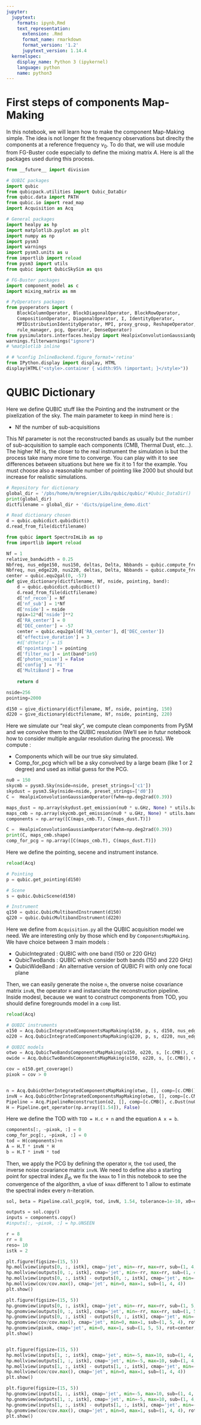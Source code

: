 ```yaml
---
jupyter:
  jupytext:
    formats: ipynb,Rmd
    text_representation:
      extension: .Rmd
      format_name: rmarkdown
      format_version: '1.2'
      jupytext_version: 1.14.4
  kernelspec:
    display_name: Python 3 (ipykernel)
    language: python
    name: python3
---
```


# First steps of components Map-Making

In this notebook, we will learn how to make the component Map-Making simple. The idea is not longer fit the frequency observations but direclty the components at a reference frequency $\nu_0$. To do that, we will use module from FG-Buster code especially to define the mixing matrix $A$. Here is all the packages used during this process.

```python
from __future__ import division

# QUBIC packages
import qubic
from qubicpack.utilities import Qubic_DataDir
from qubic.data import PATH
from qubic.io import read_map
import Acquisition as Acq

# General packages
import healpy as hp
import matplotlib.pyplot as plt
import numpy as np
import pysm3
import warnings
import pysm3.units as u
from importlib import reload
from pysm3 import utils
from qubic import QubicSkySim as qss

# FG-Buster packages
import component_model as c
import mixing_matrix as mm

# PyOperators packages
from pyoperators import (
    BlockColumnOperator, BlockDiagonalOperator, BlockRowOperator,
    CompositionOperator, DiagonalOperator, I, IdentityOperator,
    MPIDistributionIdentityOperator, MPI, proxy_group, ReshapeOperator,
    rule_manager, pcg, Operator, DenseOperator)
from pysimulators.interfaces.healpy import HealpixConvolutionGaussianOperator
warnings.filterwarnings("ignore")
# %matplotlib inline

# # %config InlineBackend.figure_format='retina'
from IPython.display import display, HTML
display(HTML("<style>.container { width:95% !important; }</style>"))
```

# QUBIC Dictionary

Here we define QUBIC stuff like the Pointing and the instrument or the pixelization of the sky. The main parameter to keep in mind here is :

+ Nf the number of sub-acquisitions

This Nf parameter is not the reconstructed bands as usually but the number of sub-acquisition to sample each components (CMB, Thermal Dust, etc...). The higher Nf is, the closer to the real instrument the simulation is but the process take many more time to converge. You can play with it to see differences between situations but here we fix it to 1 for the example. You must choose also a reasonable number of pointing like 2000 but should but increase for realistic simulations.

```python
# Repository for dictionary
global_dir = '/pbs/home/m/mregnier/Libs/qubic/qubic/'#Qubic_DataDir()
print(global_dir)
dictfilename = global_dir + 'dicts/pipeline_demo.dict'

# Read dictionary chosen
d = qubic.qubicdict.qubicDict()
d.read_from_file(dictfilename)

from qubic import SpectroImLib as sp
from importlib import reload

Nf = 1
relative_bandwidth = 0.25
Nbfreq, nus_edge150, nus150, deltas, Delta, Nbbands = qubic.compute_freq(150, Nfreq=Nf)
Nbfreq, nus_edge220, nus220, deltas, Delta, Nbbands = qubic.compute_freq(220, Nfreq=Nf)
center = qubic.equ2gal(0, -57)
def give_dictionary(dictfilename, Nf, nside, pointing, band):
    d = qubic.qubicdict.qubicDict()
    d.read_from_file(dictfilename)
    d['nf_recon'] = Nf
    d['nf_sub'] = 1*Nf
    d['nside'] = nside
    npix=12*d['nside']**2
    d['RA_center'] = 0
    d['DEC_center'] = -57
    center = qubic.equ2gal(d['RA_center'], d['DEC_center'])
    d['effective_duration'] = 3
    #d['dtheta'] = 15
    d['npointings'] = pointing
    d['filter_nu'] = int(band*1e9)
    d['photon_noise'] = False
    d['config'] = 'FI'
    d['MultiBand'] = True
    
    return d

nside=256
pointing=2000

d150 = give_dictionary(dictfilename, Nf, nside, pointing, 150)
d220 = give_dictionary(dictfilename, Nf, nside, pointing, 220)
```

Here we simulate our "real sky", we compute clean components from PySM and we convolve them to the QUBIC resolution (We'll see in futur notebook how to consider multiple angular resolution during the process). We compute :

+ Components which will be our true sky simulated.
+ Comp_for_pcg which wll be a sky convolved by a large beam (like 1 or 2 degree) and used as initial guess for the PCG.

```python
nu0 = 150
skycmb = pysm3.Sky(nside=nside, preset_strings=['c1'])
skydust = pysm3.Sky(nside=nside, preset_strings=['d0'])
C =  HealpixConvolutionGaussianOperator(fwhm=np.deg2rad(0.39))

maps_dust = np.array(skydust.get_emission(nu0 * u.GHz, None) * utils.bandpass_unit_conversion(nu0 * u.GHz, None, u.uK_CMB).T)
maps_cmb = np.array(skycmb.get_emission(nu0 * u.GHz, None) * utils.bandpass_unit_conversion(nu0 * u.GHz, None, u.uK_CMB).T)
components = np.array([C(maps_cmb.T), C(maps_dust.T)])

C =  HealpixConvolutionGaussianOperator(fwhm=np.deg2rad(0.39))
print(C, maps_cmb.shape)
comp_for_pcg = np.array([C(maps_cmb.T), C(maps_dust.T)])
```

Here we define the pointing, secene and instrument instance.

```python
reload(Acq)

# Pointing
p = qubic.get_pointing(d150)

# Scene
s = qubic.QubicScene(d150)

# Instrument
q150 = qubic.QubicMultibandInstrument(d150)
q220 = qubic.QubicMultibandInstrument(d220)
```

Here we define from `Acquisition.py` all the QUBIC acquisition model we need. We are interesting only by those which end by `ComponentsMapMaking`. We have choice between 3 main models :

+ QubicIntegrated : QUBIC with one band (150 or 220 GHz)
+ QubicTwoBands : QUBIC which consider both bands (150 and 220 GHz)
+ QubicWideBand : An alternative version of QUBIC FI with only one focal plane

Then, we can easily generate the noise `n`, the onverse noise covariance matrix `invN`, the operator `H` and instanciate the reconstruction pipeline. Inside modesl, because we want to construct components from TOD, you should define foregrounds model in a `comp` list.

```python
reload(Acq)

# QUBIC instruments
o150 = Acq.QubicIntegratedComponentsMapMaking(q150, p, s, d150, nus_edge150, comp=[c.CMB(), c.Dust(nu0=150, temp=20)])
o220 = Acq.QubicIntegratedComponentsMapMaking(q220, p, s, d220, nus_edge220, comp=[c.CMB(), c.Dust(nu0=150, temp=20)])

# QUBIC models
otwo = Acq.QubicTwoBandsComponentsMapMaking(o150, o220, s, [c.CMB(), c.Dust(nu0=150, temp=20)])
owide = Acq.QubicTwoBandsComponentsMapMaking(o150, o220, s, [c.CMB(), c.Dust(nu0=150, temp=20)])

cov = o150.get_coverage()
pixok = cov > 0


n = Acq.QubicOtherIntegratedComponentsMapMaking(otwo, [], comp=[c.CMB(), c.Dust(nu0=150, temp=20)]).get_noise()
invN = Acq.QubicOtherIntegratedComponentsMapMaking(otwo, [], comp=[c.CMB(), c.Dust(nu0=150, temp=20)]).get_invntt_operator()
Pipeline = Acq.PipelineReconstruction(o2, [], comp=[c.CMB(), c.Dust(nu0=150, temp=20)], type='TwoBands', convolution=False)
H = Pipeline.get_operator(np.array([1.54]), False)
```

Here we define the TOD with `TOD = H.c + n` and the equation `A x = b`.

```python
components[:, ~pixok, :] = 0
comp_for_pcg[:, ~pixok, :] = 0
tod = H(components)+n
A = H.T * invN * H
b = H.T * invN * tod
```

Then, we apply the PCG by defining the operator `H`, the `tod` used, the inverse noise covariance matrix `invN`. We need to define also a starting point for spectral index $\beta_d$, we fix the `kmax` to 1 in this notebook to see the convergence of the algorithm, a vlue of `kmax` different to 1 allow to estimate the spectral index every n-iteration.

```python
sol, beta = Pipeline.call_pcg(H, tod, invN, 1.54, tolerance=1e-10, x0=comp_for_pcg, kmax=1, maxiter=500)
```

```python
outputs = sol.copy()
inputs = components.copy()
#inputs[:, ~pixok, :] = hp.UNSEEN
```

```python
r = 8
rr = 8
reso= 10
istk = 2

plt.figure(figsize=(15, 5))
hp.mollview(inputs[0, :, istk], cmap='jet', min=-rr, max=rr, sub=(1, 4, 1))
hp.mollview(outputs[0, :, istk], cmap='jet', min=-rr, max=rr, sub=(1, 4, 2))
hp.mollview(inputs[0, :, istk] - outputs[0, :, istk], cmap='jet', min=-r, max=r, sub=(1, 4, 3))
hp.mollview(cov/cov.max(), cmap='jet', min=0, max=1, sub=(1, 4, 4))
plt.show()

plt.figure(figsize=(15, 5))
hp.gnomview(inputs[0, :, istk], cmap='jet', min=-rr, max=rr, sub=(1, 5, 1), rot=center, reso=reso)
hp.gnomview(outputs[0, :, istk], cmap='jet', min=-rr, max=rr, sub=(1, 5, 2), rot=center, reso=reso)
hp.gnomview(inputs[0, :, istk] - outputs[0, :, istk], cmap='jet', min=-r, max=r, sub=(1, 5, 3), rot=center, reso=reso)
hp.gnomview(cov/cov.max(), cmap='jet', min=0, max=1, sub=(1, 5, 4), rot=center, reso=reso)
hp.gnomview(pixok, cmap='jet', min=0, max=1, sub=(1, 5, 5), rot=center, reso=reso)
plt.show()


plt.figure(figsize=(15, 5))
hp.mollview(inputs[1, :, istk], cmap='jet', min=-5, max=10, sub=(1, 4, 1))
hp.mollview(outputs[1, :, istk], cmap='jet', min=-5, max=10, sub=(1, 4, 2))
hp.mollview(inputs[1, :, istk] - outputs[1, :, istk], cmap='jet', min=-r, max=r, sub=(1, 4, 3))
hp.mollview(cov/cov.max(), cmap='jet', min=0, max=1, sub=(1, 4, 4))
plt.show()

plt.figure(figsize=(15, 5))
hp.gnomview(inputs[1, :, istk], cmap='jet', min=-5, max=10, sub=(1, 4, 1), rot=center, reso=reso)
hp.gnomview(outputs[1, :, istk], cmap='jet', min=-5, max=10, sub=(1, 4, 2), rot=center, reso=reso)
hp.gnomview(inputs[1, :, istk] - outputs[1, :, istk], cmap='jet', min=-r, max=r, sub=(1, 4, 3), rot=center, reso=reso)
hp.gnomview(cov/cov.max(), cmap='jet', min=0, max=1, sub=(1, 4, 4), rot=center, reso=reso)
plt.show()
```

```python

```

```python

```

```python

```

```python

```

```python

```
